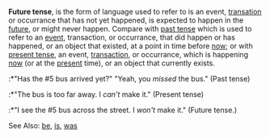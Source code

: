 '''Future tense''',  is the form of language used to refer to is an event, [[transation]] or occurrance that has not yet happened, is expected to happen in the [[future]], or might never happen.   Compare with [[past tense]] which is used to refer to an [[event]], transaction, or occurrance, that did happen or has happened, or an object that existed, at a point in time before [[now]]; or with [[present tense]], an event, [[transaction]], or occurrance, which is happening [[now]] (or at the [[present]] time), or an object that currently exists.
:*"Has the #5 bus arrived yet?" "Yeah, you ''missed'' the bus."  (Past tense)
:*"The bus is too far away.  I <i>can't</i> make it." (Present tense)
:*"I see the #5 bus across the street.  I <i>won't</i> make it." (Future tense.)

See Also: [[be]], [[is]], [[was]]